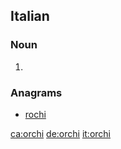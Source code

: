 ==Italian==

===Noun===
{{head|it|noun plural form|g=m}}

# {{plural of|orco|lang=it}}

===Anagrams===
* [[rochi#Italian|rochi]]

[[ca:orchi]]
[[de:orchi]]
[[it:orchi]]